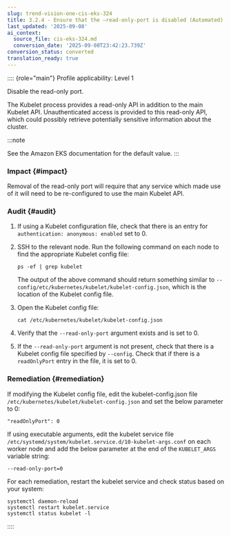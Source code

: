 ```yaml
---
slug: trend-vision-one-cis-eks-324
title: 3.2.4 - Ensure that the –read-only-port is disabled (Automated)
last_updated: '2025-09-08'
ai_context:
  source_file: cis-eks-324.md
  conversion_date: '2025-09-08T23:42:23.739Z'
conversion_status: converted
translation_ready: true
---
```


:::: {role="main"}
Profile applicability: Level 1

Disable the read-only port.

The Kubelet process provides a read-only API in addition to the main Kubelet API. Unauthenticated access is provided to this read-only API, which could possibly retrieve potentially sensitive information about the cluster.

:::note

See the Amazon EKS documentation for the default value.
:::

### Impact {#impact}

Removal of the read-only port will require that any service which made use of it will need to be re-configured to use the main Kubelet API.

### Audit {#audit}

1.  If using a Kubelet configuration file, check that there is an entry for `authentication: anonymous: enabled` set to 0.

2.  SSH to the relevant node. Run the following command on each node to find the appropriate Kubelet config file:

    ``` codeblock
    ps -ef | grep kubelet
    ```

    The output of the above command should return something similar to `--config/etc/kubernetes/kubelet/kubelet-config.json`, which is the location of the Kubelet config file.

3.  Open the Kubelet config file:

    ``` codeblock
    cat /etc/kubernetes/kubelet/kubelet-config.json
    ```

4.  Verify that the `--read-only-port` argument exists and is set to 0.

5.  If the `--read-only-port` argument is not present, check that there is a Kubelet config file specified by `--config`. Check that if there is a `readOnlyPort` entry in the file, it is set to 0.

### Remediation {#remediation}

If modifying the Kubelet config file, edit the kubelet-config.json file `/etc/kubernetes/kubelet/kubelet-config.json` and set the below parameter to 0:

``` codeblock
"readOnlyPort": 0
```

If using executable arguments, edit the kubelet service file `/etc/systemd/system/kubelet.service.d/10-kubelet-args.conf` on each worker node and add the below parameter at the end of the `KUBELET_ARGS` variable string:

``` codeblock
--read-only-port=0
```

For each remediation, restart the kubelet service and check status based on your system:

``` codeblock
systemctl daemon-reload
systemctl restart kubelet.service
systemctl status kubelet -l
```
::::
